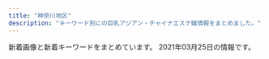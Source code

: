 ```yaml
---
title: "神奈川地区"
description: "キーワード別にの巨乳アジアン・チャイナエステ嬢情報をまとめました。"
---
```


新着画像と新着キーワードをまとめています。
2021年03月25日の情報です。

<DmmAffiliateIns />
<KeywordTable
  shops={
    [
    {
        "keywords": {
            "D": 24,
            "88": 4,
            "86": 4,
            "87": 16
        },
        "img_links": [
            "http://www.hatsukoi.mensest.com/images/icon_top.png",
            "http://www.hatsukoi.mensest.com/common/images/photo01.jpg",
            "http://www.hatsukoi.mensest.com/common/images/photo03.jpg",
            "http://www.hatsukoi.mensest.com/files/005.jpg",
            "http://www.hatsukoi.mensest.com/images/mainImg_sub.jpg",
            "http://www.hatsukoi.mensest.com/files/004.jpg",
            "http://www.hatsukoi.mensest.com/images/icon_tel.png",
            "http://www.hatsukoi.mensest.com/images/btn2.png",
            "http://www.hatsukoi.mensest.com/images/icon_staff.png",
            "http://www.hatsukoi.mensest.com/files/001.jpg",
            "http://www.hatsukoi.mensest.com/common/images/photo02.jpg",
            "http://www.hatsukoi.mensest.com/files/003.jpg",
            "http://www.hatsukoi.mensest.com/files/006.jpg",
            "http://www.hatsukoi.mensest.com/images/icon_info.png",
            "http://www.hatsukoi.mensest.com/files/002.jpg"
        ],
        "name": "\u521d\u604b",
        "station": "JR\u6771\u6238\u585a\u99c5\u6771\u53e3",
        "url": "http://www.hatsukoi.mensest.com/"
    },
    {
        "name": "Fairy Ark",
        "station": "JR\u85e4\u6ca2\u99c5\u5357\u53e3",
        "keywords": {
            "E": 6,
            "87": 6,
            "85": 3,
            "D": 3,
            "86": 4,
            "C": 4
        },
        "url": "http://www.relax-fairyark.info/",
        "img_links": [
            "http://www.relax-fairyark.info/img/st1.jpg",
            "http://www.relax-fairyark.info/img/st257.jpg",
            "http://www.relax-fairyark.info/img/st227.jpg",
            "http://www.relax-fairyark.info/img/st256.jpg",
            "http://www.relax-fairyark.info/img/vlt.png",
            "http://www.relax-fairyark.info/img/st245.jpg",
            "http://www.relax-fairyark.info/img/sta150.jpg",
            "http://www.relax-fairyark.info/img/st150.jpg",
            "http://www.relax-fairyark.info/img/sta245.jpg",
            "http://www.relax-fairyark.info/img/sta255.jpg",
            "http://www.relax-fairyark.info/img/st248.jpg",
            "http://www.relax-fairyark.info/img/st220.jpg",
            "http://www.relax-fairyark.info/img/botton.jpg",
            "http://www.relax-fairyark.info/img/sta256.jpg",
            "http://www.relax-fairyark.info/img/sta248.jpg",
            "http://www.relax-fairyark.info/img/sta257.jpg",
            "http://www.relax-fairyark.info/img/tel.png",
            "http://www.relax-fairyark.info/img/st235.jpg",
            "http://www.relax-fairyark.info/img/head.jpg",
            "http://www.relax-fairyark.info/img/sta223.jpg",
            "http://www.relax-fairyark.info/img/st252.jpg",
            "http://www.relax-fairyark.info/img/st223.jpg",
            "http://www.relax-fairyark.info/img/st213.jpg",
            "http://www.relax-fairyark.info/img/st255.jpg",
            "http://www.relax-fairyark.info/img/sta252.jpg",
            "http://www.relax-fairyark.info/img/body2.jpg",
            "http://www.relax-fairyark.info/img/sta235.jpg",
            "http://www.relax-fairyark.info/img/nos.jpg",
            "http://www.relax-fairyark.info/img/sta220.jpg",
            "http://www.relax-fairyark.info/img/footbotton.png",
            "http://www.relax-fairyark.info/img/sta213.jpg"
        ]
    },
    {
        "keywords": {},
        "url": "http://www.hamabei.com/",
        "name": "\u6d5c\u8fba\u306e\u604b",
        "img_links": [
            "http://www.hamabei.com/images/buttona_05.jpg",
            "http://www.hamabei.com/images/yuka1.jpg",
            "http://www.hamabei.com/images/giral007.jpg",
            "http://www.hamabei.com/images/buttona_06.jpg",
            "http://www.hamabei.com/images/buttona_04.jpg",
            "http://www.hamabei.com/images/buttona_07.jpg",
            "http://www.hamabei.com/images/giral015.jpg",
            "http://www.hamabei.com/images/buttona_03.jpg",
            "http://www.hamabei.com/images/nana1.jpg",
            "http://www.hamabei.com/images/qr.jpg",
            "http://www.hamabei.com/images/buttona_08.jpg",
            "http://www.hamabei.com/images/kaori1.jpg",
            "http://www.hamabei.com/images/giral009.jpg",
            "http://www.hamabei.com/images/giral014.jpg",
            "http://www.hamabei.com/images/miki1.jpg",
            "http://www.hamabei.com/images/giral012.jpg"
        ],
        "station": "JR\u8305\u30f6\u5d0e\u99c5\u5357\u53e3"
    },
    {
        "name": "\u798f\u7e01",
        "img_links": [
            "http://treat-rlx.com/staff/aya/01mb.jpg",
            "http://treat-rlx.com/i/files/homeimg.jpg",
            "http://treat-rlx.com/pic/topimg3.png",
            "http://treat-rlx.com/img/att.png",
            "http://treat-rlx.com/staff/mika/01.jpg",
            "http://treat-rlx.com/img/ttl_rec.png",
            "http://treat-rlx.com/pic/head.jpg",
            "http://treat-rlx.com/pic/topimg2.png",
            "http://treat-rlx.com/img/ttl_mobile.png",
            "http://treat-rlx.com/pic/topimg5.png",
            "http://treat-rlx.com/pic/topimg4.png",
            "http://treat-rlx.com/pic/topimg1.png",
            "http://treat-rlx.com/img/ttl_staff.jpg",
            "http://treat-rlx.com/staff/mika/01mb.jpg",
            "http://treat-rlx.com/staff/aya/01.jpg"
        ],
        "station": "\u5584\u884c\u99c5\u6771\u53e3",
        "keywords": {
            "C": 11
        },
        "url": "http://treat-rlx.com/"
    },
    {
        "name": "\u8ffd\u6d5c\u30de\u30c3\u30b5\u30fc\u30b8",
        "img_links": [
            "http://oppama.iest.info/images/room1.jpg",
            "http://oppama.iest.info/photos/sites/10/2018/07/2018073109281781.jpg",
            "http://oppama.iest.info/photos/sites/10/2018/05/2018053009323372.jpg",
            "http://oppama.iest.info/photos/sites/10/2018/05/2018053009323272.jpg",
            "http://oppama.iest.info/photos/sites/10/2018/05/2018053009323210.jpg",
            "http://oppama.iest.info/images/room6.jpg",
            "http://oppama.iest.info/photos/sites/10/2018/05/2018053009323253.jpg",
            "http://oppama.iest.info/images/room2.jpg",
            "http://oppama.iest.info/images/l1.jpg",
            "http://oppama.iest.info/images/room4.jpg",
            "http://oppama.iest.info/photos/sites/10/2018/07/2018073109281797.jpg",
            "http://oppama.iest.info/photos/sites/10/2018/07/2018073109281695.jpg",
            "http://oppama.iest.info/photos/sites/10/2018/07/2018073109281759.jpg",
            "http://oppama.iest.info/images/s_news2.png",
            "http://oppama.iest.info/images/s_staff.jpg",
            "http://cdn.dino-es.com/images/logo/150x40DinoEs.png",
            "http://oppama.iest.info/images/top.jpg",
            "http://oppama.iest.info/images/s_news.png",
            "http://oppama.iest.info/images/s_pick.png",
            "http://oppama.iest.info/images/room5.jpg",
            "http://oppama.iest.info/images/room3.jpg",
            "http://oppama.iest.info/images/bj3.jpg",
            "http://cdn.dino-es.com/images/allpics/KL77e92f55838704c7de0a1eb6ca2a81a0/4ec1d6974658a8b101911755e5d05691.jpg",
            "http://cdn.dino-es.com/images/line.jpg",
            "http://oppama.iest.info/images/mobile.png",
            "http://oppama.iest.info/photos/sites/10/2018/07/2018073109281740.jpg"
        ],
        "keywords": {
            "86": 12,
            "C": 3,
            "D": 15,
            "87": 3,
            "85": 3
        },
        "station": "\u8ffd\u6d5c\u99c5",
        "url": "http://oppama.iest.info/"
    },
    {
        "img_links": [
            "https://fuwafuwa-girl.jpn.vin/images/m7.jpg",
            "https://fuwafuwa-girl.jpn.vin/images/m15.jpg",
            "https://fuwafuwa-girl.jpn.vin/images/mobile.jpg",
            "https://fuwafuwa-girl.jpn.vin/images/m14.jpg",
            "https://fuwafuwa-girl.jpn.vin/images/room4.jpg",
            "https://fuwafuwa-girl.jpn.vin/images/m9.jpg",
            "https://fuwafuwa-girl.jpn.vin/photos/sites/34/2021/02/2021022406110384.jpg",
            "https://fuwafuwa-girl.jpn.vin/images/s_massage.png",
            "https://fuwafuwa-girl.jpn.vin/images/s_pick.png",
            "https://fuwafuwa-girl.jpn.vin/images/s_staff.png",
            "https://fuwafuwa-girl.jpn.vin/images/m11.jpg",
            "https://fuwafuwa-girl.jpn.vin/photos/sites/34/2021/02/2021022406110276.jpg",
            "https://fuwafuwa-girl.jpn.vin/images/top.png",
            "https://fuwafuwa-girl.jpn.vin/images/info.jpg",
            "https://fuwafuwa-girl.jpn.vin/images/s_news.png",
            "https://fuwafuwa-girl.jpn.vin/photos/sites/34/2021/02/202102240611046.jpg",
            "https://fuwafuwa-girl.jpn.vin/images/room2.jpg",
            "https://fuwafuwa-girl.jpn.vin/images/room3.jpg",
            "https://fuwafuwa-girl.jpn.vin/images/m12.jpg",
            "https://fuwafuwa-girl.jpn.vin/images/s_link.png",
            "https://fuwafuwa-girl.jpn.vin/images/m8.jpg",
            "https://fuwafuwa-girl.jpn.vin/photos/sites/34/2021/02/2021022406110282.jpg",
            "https://fuwafuwa-girl.jpn.vin/images/room1.jpg",
            "https://fuwafuwa-girl.jpn.vin/images/m13.jpg",
            "https://fuwafuwa-girl.jpn.vin/images/m10.jpg"
        ],
        "keywords": {
            "88": 5,
            "E": 10,
            "D": 10,
            "85": 5,
            "87": 10,
            "C": 13
        },
        "name": "\u3075\u308f\u3075\u308f\u5a18",
        "url": "https://fuwafuwa-girl.jpn.vin/",
        "station": "\u4e0a\u5927\u5ca1\u99c5"
    },
    {
        "keywords": {
            "D": 3,
            "85": 1,
            "E": 1,
            "86": 2,
            "87": 1
        },
        "img_links": [
            "http://esbest.info/staffPhoto/b20200109133117.jpg",
            "http://esbest.info/staffPhoto/b20200205123504.jpg",
            "http://esbest.info/staffPhoto/s20200109133117.jpg",
            "http://esbest.info/staffPhoto/s20200111165529.jpg",
            "http://esbest.info/images/returnBtn.png",
            "http://esbest.info/staffPhoto/s20200205123504.jpg",
            "http://esbest.info/staffPhoto/b20200111165529.jpg",
            "http://esbest.info/uploadfiles/images/campaignEsbestInfo1.jpg",
            "http://esbest.info/images/store/02.jpg",
            "http://esbest.info/staffPhoto/s20200526161929.jpg",
            "http://esbest.info/images/store/01.jpg",
            "http://esbest.info/images/mobile.jpg",
            "http://esbest.info/images/store/03.jpg",
            "http://esbest.info/images/store/04.jpg",
            "http://esbest.info/staffPhoto/b20200526161929.jpg",
            "http://esbest.info/js/sliderLine/slide_prev.png",
            "http://esbest.info/js/sliderLine/slide_next.png"
        ],
        "url": "http://esbest.info/",
        "name": "\u30df\u30e9\u30dc\u30eb",
        "station": "JR\u6771\u6238\u585a\u99c5\u6771\u53e3"
    },
    {
        "station": "JR\u85e4\u6ca2\u99c5\u5357\u53e3",
        "img_links": [
            "http://f-kaori.work/images/staff_t.jpg",
            "http://f-kaori.work/images/3.jpg",
            "http://f-kaori.work/sp/images/sys.png",
            "http://f-kaori.work/images/rec2.jpg",
            "http://f-kaori.work/sp/images/top.jpg",
            "http://f-kaori.work/sp/img/risa1.jpg",
            "http://f-kaori.work/images/8.jpg",
            "http://f-kaori.work/images/int2.png",
            "http://f-kaori.work/sp/img/sora1.jpg",
            "http://f-kaori.work/images/sisu_t.jpg",
            "http://f-kaori.work/sp/images/rec2.jpg",
            "http://f-kaori.work/sp/images/9.jpg",
            "http://f-kaori.work/sp/img/yoka1.jpg",
            "http://f-kaori.work/sp/images/8.jpg",
            "http://f-kaori.work/images/int1.png",
            "http://f-kaori.work/img/yumi1.jpg",
            "http://f-kaori.work/sp/images/news.png",
            "http://f-kaori.work/sp/images/3.jpg",
            "http://f-kaori.work/img/sora1.jpg",
            "http://f-kaori.work/img/emi1.jpg",
            "http://f-kaori.work/images/concept.png",
            "http://f-kaori.work/img/sin1.jpg",
            "http://f-kaori.work/images/10.jpg",
            "http://f-kaori.work/images/line.png",
            "http://f-kaori.work/sp/images/head.jpg",
            "http://f-kaori.work/sp/images/sisu_t.png",
            "http://f-kaori.work/sp/images/int1.png",
            "http://f-kaori.work/images/6.jpg",
            "http://f-kaori.work/sp/images/pc.jpg",
            "http://f-kaori.work/images/mobile.jpg",
            "http://f-kaori.work/sp/images/staff_t.jpg",
            "http://f-kaori.work/sp/img/sin1.jpg",
            "http://f-kaori.work/sp/images/5.jpg",
            "http://f-kaori.work/img/sasa1.jpg",
            "http://f-kaori.work/sp/images/rec3.png",
            "http://f-kaori.work/sp/images/int2.png",
            "http://f-kaori.work/images/interior_t.jpg",
            "http://f-kaori.work/img/yoka1.jpg",
            "http://f-kaori.work/images/5.jpg",
            "http://f-kaori.work/img/risa1.jpg",
            "http://f-kaori.work/images/9.jpg",
            "http://f-kaori.work/images/sys.png",
            "http://f-kaori.work/sp/images/sisu.jpg",
            "http://f-kaori.work/sp/images/newsb.png",
            "http://f-kaori.work/images/7.jpg",
            "http://f-kaori.work/sp/images/1.jpg",
            "http://f-kaori.work/sp/menu/interior.jpg",
            "http://f-kaori.work/sp/images/interior_t.jpg",
            "http://f-kaori.work/images/head.jpg",
            "http://f-kaori.work/sp/menu/staff.jpg",
            "http://f-kaori.work/images/sm.jpg",
            "http://f-kaori.work/sp/img/sasa1.jpg",
            "http://f-kaori.work/sp/images/tel.jpg",
            "http://f-kaori.work/sp/images/rec1.png",
            "http://f-kaori.work/sp/images/footer.png",
            "http://f-kaori.work/images/news.png",
            "http://f-kaori.work/img/aya1.jpg",
            "http://f-kaori.work/images/1.jpg",
            "http://f-kaori.work/sp/images/6.jpg",
            "http://f-kaori.work/sp/menu/top.jpg",
            "http://f-kaori.work/images/rec1.png",
            "http://f-kaori.work/sp/img/emi1.jpg",
            "http://f-kaori.work/sp/img/yumi1.jpg",
            "http://f-kaori.work/images/sisu.png",
            "http://f-kaori.work/sp/images/10.jpg",
            "http://f-kaori.work/sp/images/7.jpg",
            "http://f-kaori.work/sp/images/topgirl.png",
            "http://f-kaori.work/sp/img/aya1.jpg"
        ],
        "name": "\u85ab",
        "url": "http://f-kaori.work/",
        "keywords": {}
    },
    {
        "name": "\u61a9",
        "img_links": [
            "http://ikoi.esjp.xyz/i/img/photo03.jpg",
            "http://ikoi.esjp.xyz/img/qr.jpg",
            "http://ikoi.esjp.xyz/img/top_pickback.png",
            "http://ikoi.esjp.xyz/girl/3.jpg",
            "http://ikoi.esjp.xyz/i/img/photo02.jpg",
            "http://ikoi.esjp.xyz/img/room/photo02.jpg",
            "http://ikoi.esjp.xyz/img/lr_02.jpg",
            "http://ikoi.esjp.xyz/i/img/photo04.jpg",
            "http://ikoi.esjp.xyz/img/room/photo05.jpg",
            "http://ikoi.esjp.xyz/img/rec_top.png",
            "http://ikoi.esjp.xyz/img/pro_girl_line.jpg",
            "http://ikoi.esjp.xyz/girl/6.jpg",
            "http://ikoi.esjp.xyz/img/room/photo01.jpg",
            "http://ikoi.esjp.xyz/i/img/photo06.jpg",
            "http://ikoi.esjp.xyz/i/img/photo05.jpg",
            "http://ikoi.esjp.xyz/img/room/photo03.jpg",
            "http://ikoi.esjp.xyz/girl/2.jpg",
            "http://ikoi.esjp.xyz/img/room/photo06.jpg",
            "http://ikoi.esjp.xyz/girl/1.jpg",
            "http://ikoi.esjp.xyz/i/img/photo01.jpg",
            "http://ikoi.esjp.xyz/img/lr_01.jpg",
            "http://ikoi.esjp.xyz/img/room/photo04.jpg",
            "http://ikoi.esjp.xyz/girl/4.jpg",
            "http://ikoi.esjp.xyz/img/sub_staff.jpg",
            "http://ikoi.esjp.xyz/img/059.png",
            "http://ikoi.esjp.xyz/girl/5.jpg",
            "http://ikoi.esjp.xyz/img/capinfo.jpg"
        ],
        "station": "\u8ffd\u6d5c\u99c5",
        "keywords": {},
        "url": "http://ikoi.esjp.xyz/"
    },
    {
        "keywords": {},
        "url": "http://www.huyo.work/",
        "station": "JR\u5e73\u585a\u99c5\u5317\u53e3",
        "name": "\u3075\u3088\u3046",
        "img_links": [
            "http://www.huyo.work/images/2.jpg",
            "http://www.huyo.work/images/head.jpg",
            "http://www.huyo.work/img/nana1.jpg",
            "http://www.huyo.work/images/3.jpg",
            "http://www.huyo.work/images/4.jpg",
            "http://www.huyo.work/img/riri1.jpg",
            "http://www.huyo.work/images/mobile.jpg",
            "http://www.huyo.work/images/int1.jpg",
            "http://www.huyo.work/img/sora1.jpg",
            "http://www.huyo.work/images/sys1.jpg",
            "http://www.huyo.work/img/mimi1.jpg",
            "http://www.huyo.work/images/5.jpg",
            "http://www.huyo.work/images/interior_t.jpg",
            "http://www.huyo.work/images/int2.jpg",
            "http://www.huyo.work/images/staff_t.jpg",
            "http://www.huyo.work/images/sys2.jpg",
            "http://www.huyo.work/images/news.jpg",
            "http://www.huyo.work/img/hana1.jpg",
            "http://www.huyo.work/images/info.jpg",
            "http://www.huyo.work/images/1.jpg",
            "http://www.huyo.work/images/line.png"
        ]
    },
    {
        "img_links": [
            "http://meetyou.me-es.com/images/r03.jpg",
            "http://meetyou.me-es.com/girl/017.jpg",
            "http://meetyou.me-es.com/images/info_tit.jpg",
            "http://meetyou.me-es.com/images/index_09.jpg",
            "http://meetyou.me-es.com/images/index_17.jpg",
            "http://meetyou.me-es.com/images/index_04.jpg",
            "http://meetyou.me-es.com/images/index_02.jpg",
            "http://meetyou.me-es.com/images/r01.jpg",
            "http://meetyou.me-es.com/images/r04.jpg",
            "http://meetyou.me-es.com/images/rec_10.jpg",
            "http://meetyou.me-es.com/girl/00.jpg",
            "http://meetyou.me-es.com/girl/013.jpg",
            "http://meetyou.me-es.com/images/info_10.jpg",
            "http://meetyou.me-es.com/images/index_03.jpg",
            "http://meetyou.me-es.com/images/index_01.jpg",
            "http://meetyou.me-es.com/images/index_05.jpg",
            "http://meetyou.me-es.com/images/sub_13.jpg",
            "http://meetyou.me-es.com/images/index_15.jpg",
            "http://meetyou.me-es.com/images/rec.jpg",
            "http://meetyou.me-es.com/images/index_08.jpg",
            "http://meetyou.me-es.com/images/index_10.jpg",
            "http://meetyou.me-es.com/girl/016.jpg",
            "http://meetyou.me-es.com/images/index_07.jpg",
            "http://meetyou.me-es.com/girl/018.jpg",
            "http://meetyou.me-es.com/images/r02.jpg",
            "http://meetyou.me-es.com/images/staff_10.jpg",
            "http://meetyou.me-es.com/images/index_06.jpg",
            "http://meetyou.me-es.com/images/index_13.jpg",
            "http://meetyou.me-es.com/girl/015.jpg"
        ],
        "station": "\u9577\u5f8c\u99c5\u6771\u53e3",
        "url": "http://meetyou.me-es.com/",
        "keywords": {
            "D": 1,
            "C": 4
        },
        "name": "\u30df\u30fc\u30c8\u30e6\u30fc"
    },
    {
        "img_links": [
            "http://cherry.este.work/staff03-b.png",
            "http://cherry.este.work/baner.jpg",
            "http://cherry.este.work/call.png",
            "http://cherry.este.work/staff02-b.png",
            "http://cherry.este.work/staff05-b.png",
            "http://cherry.este.work/m-head03.jpg",
            "http://cherry.este.work/anna.jpg",
            "http://cherry.este.work/foot01.jpg",
            "http://cherry.este.work/yui.jpg"
        ],
        "name": "\u30cf\u30cb\u30fc\u30cf\u30cb\u30fc",
        "keywords": {
            "92": 1,
            "F": 1,
            "85": 1,
            "E": 1,
            "90": 3,
            "D": 3
        },
        "url": "http://cherry.este.work/",
        "station": "JR\u5c0f\u7530\u539f\u99c5\u6771\u53e3"
    },
    {
        "img_links": [
            "http://candy.relaxjp.com/css/staff/staff007.png",
            "http://candy.relaxjp.com/css/staff/staff004-a.png",
            "http://candy.relaxjp.com/css/tel.png",
            "http://candy.relaxjp.com/css/nav/nav-002.png",
            "http://candy.relaxjp.com/css/osusume12.jpg",
            "http://candy.relaxjp.com/css/top0001.png",
            "http://candy.relaxjp.com/css/staff/staff003-a.png",
            "http://candy.relaxjp.com/css/nav/nav-003.png",
            "http://candy.relaxjp.com/css/staff/staff005-a.png",
            "http://candy.relaxjp.com/css/nav/nav-006.png",
            "http://candy.relaxjp.com/css/nav/nav-005.png",
            "http://candy.relaxjp.com/css/staff/staff002-a.png",
            "http://candy.relaxjp.com/css/staff/staff0001.png",
            "http://candy.relaxjp.com/css/staff/staff002.png",
            "http://candy.relaxjp.com/css/staff/staff006-a.png",
            "http://candy.relaxjp.com/css/staff/staff003.png",
            "http://candy.relaxjp.com/css/staff/staff007-a.png",
            "http://candy.relaxjp.com/css/staff/staff004.png",
            "http://candy.relaxjp.com/css/nav/nav-001.png",
            "http://candy.relaxjp.com/css/staff/staff001-a.png",
            "http://candy.relaxjp.com/images/slider1/001.jpg",
            "http://candy.relaxjp.com/css/nav/nav-004.png",
            "http://candy.relaxjp.com/css/staff/staff005.png",
            "http://candy.relaxjp.com/images/slider1/003.jpg",
            "http://candy.relaxjp.com/css/staff/staff006.png"
        ],
        "station": "JR\u6771\u6238\u585a\u99c5\u6771\u53e3",
        "keywords": {
            "C": 2,
            "88": 1,
            "90": 1,
            "85": 1,
            "87": 1,
            "D": 4,
            "89": 2
        },
        "name": "Candy",
        "url": "http://candy.relaxjp.com/"
    },
    {
        "img_links": [
            "http://yushinen.info/images/g1.jpg",
            "http://yushinen.info/images/info.png",
            "http://yushinen.info/images/room1.jpg",
            "http://yushinen.info/images/top.jpg",
            "http://yushinen.info/images/ami1.jpg",
            "http://yushinen.info/images/g5.jpg",
            "http://yushinen.info/images/room3.jpg",
            "http://yushinen.info/images/g6.jpg",
            "http://yushinen.info/images/room4.jpg",
            "http://yushinen.info/images/saya1.jpg",
            "http://yushinen.info/images/g2.jpg",
            "http://yushinen.info/images/room2.jpg",
            "http://yushinen.info/images/g3.jpg",
            "http://yushinen.info/images/flw.png",
            "http://yushinen.info/images/g0.jpg",
            "http://yushinen.info/images/miki1.jpg",
            "http://yushinen.info/images/g4.jpg",
            "http://yushinen.info/images/nei-03.png",
            "http://yushinen.info/images/room6.jpg",
            "http://yushinen.info/images/room5.jpg",
            "http://yushinen.info/images/mobile.png",
            "http://yushinen.info/images/g7.jpg",
            "http://yushinen.info/images/nana1.jpg",
            "http://yushinen.info/images/eri1.jpg"
        ],
        "keywords": {},
        "station": "JR\u85e4\u6ca2\u99c5\u5357\u53e3",
        "name": "\u7652\u5fc3\u5712",
        "url": "http://yushinen.info/"
    },
    {
        "station": "JR\u85e4\u6ca2\u99c5\u5357\u53e3",
        "keywords": {},
        "url": "https://arena.xyz.mn/",
        "name": "\u30a2\u30ea\u30fc\u30ca",
        "img_links": []
    },
    {
        "keywords": {
            "C": 7
        },
        "station": "JR\u5e73\u585a\u99c5\u897f\u53e3",
        "name": "\u30cf\u30ca\u30d3",
        "img_links": [
            "http://es-hanabi.xyz/images/g3.jpg",
            "http://es-hanabi.xyz/images/r7.jpg",
            "http://es-hanabi.xyz/images/g2.jpg",
            "http://es-hanabi.xyz/images/new1.jpg",
            "http://es-hanabi.xyz/images/zi_staff.png",
            "http://es-hanabi.xyz/images/top.jpg",
            "http://es-hanabi.xyz/images/r8.jpg",
            "http://es-hanabi.xyz/images/g1.jpg",
            "http://es-hanabi.xyz/images/mobile.png",
            "http://es-hanabi.xyz/images/r5.jpg",
            "http://es-hanabi.xyz/images/g4.jpg",
            "http://es-hanabi.xyz/images/r2.jpg",
            "http://es-hanabi.xyz/images/r6.jpg",
            "http://es-hanabi.xyz/images/r1.jpg",
            "http://es-hanabi.xyz/images/g0.jpg",
            "http://es-hanabi.xyz/images/g5.jpg"
        ],
        "url": "http://es-hanabi.xyz/"
    },
    {
        "img_links": [
            "https://arena.jpn.vin/images/room3.jpg",
            "https://arena.jpn.vin/images/s_staff.jpg",
            "https://arena.jpn.vin/images/room1.jpg",
            "https://arena.jpn.vin/images/room2.jpg",
            "https://arena.jpn.vin/images/s2.jpg",
            "https://arena.jpn.vin/images/room4.jpg",
            "https://arena.jpn.vin/images/s_link.jpg",
            "https://arena.jpn.vin/images/new.jpg",
            "https://arena.jpn.vin/images/news_bj2.jpg",
            "https://arena.jpn.vin/photos/sites/25/2021/02/202102101913575.jpg",
            "https://arena.jpn.vin/photos/sites/25/2021/02/2021021019135821.jpg",
            "https://arena.jpn.vin/images/s_face.jpg",
            "https://arena.jpn.vin/images/mobile.jpg",
            "https://arena.jpn.vin/images/tel.jpg",
            "https://arena.jpn.vin/photos/sites/25/2021/03/2021031912153947.jpg",
            "https://arena.jpn.vin/photos/sites/25/2021/02/2021021019135619.jpg",
            "https://arena.jpn.vin/images/s1.jpg",
            "https://arena.jpn.vin/images/top.jpg",
            "https://arena.jpn.vin/images/s_news.jpg",
            "https://arena.jpn.vin/photos/sites/25/2021/02/2021021019135553.jpg"
        ],
        "url": "https://arena.jpn.vin/",
        "keywords": {
            "86": 34,
            "C": 13,
            "87": 17,
            "85": 34,
            "D": 85
        },
        "station": "JR\u6238\u585a\u99c5\u897f\u53e3",
        "name": "\u30a2\u30ea\u30fc\u30ca"
    },
    {
        "keywords": {
            "85": 2,
            "83": 4,
            "86": 4,
            "89": 2
        },
        "name": "\u9e97",
        "img_links": [
            "http://es-rei.work/_src/26791051/_dsf9446.jpg",
            "http://es-rei.work/_src/26747199/sign.png",
            "http://es-rei.work/_src/26791049/_dsf9442.jpg",
            "http://es-rei.work/_src/26747226/line3.png",
            "http://es-rei.work/_src/26790995/wechatimg38_20181018221746252.jpg",
            "http://es-rei.work/_src/26747202/list_03.png",
            "http://es-rei.work/_src/26747208/navi2_04.png",
            "http://es-rei.work/_src/26747203/list_04.png",
            "http://es-rei.work/_src/26747225/wechatimg75.jpg",
            "http://es-rei.work/_src/26747223/line3.png",
            "http://es-rei.work/_src/47863241/05859f21726dfcef9faa9bab12a2595.jpg",
            "http://es-rei.work/_src/26747158/base_03.png",
            "http://es-rei.work/_src/26747300/line3.png",
            "http://es-rei.work/_src/26824435/cam2.png",
            "http://es-rei.work/_src/26747141/base_03.png",
            "http://es-rei.work/_src/26747222/line3.png",
            "http://es-rei.work/_src/26747288/line3.png",
            "http://es-rei.work/_src/47863242/100054276feb8d8cef3ac5199531cfe.jpg",
            "http://es-rei.work/_src/26838136/news.jpg",
            "http://es-rei.work/_src/47863239/line3.png",
            "http://es-rei.work/3.jpg",
            "http://es-rei.work/_src/26838174/line.png",
            "http://es-rei.work/_src/26747209/navi2_05.png",
            "http://es-rei.work/_src/26747086/base_01.png",
            "http://es-rei.work/_src/26747231/line1.jpg",
            "http://es-rei.work/_src/26747289/wechatimg77.jpg",
            "http://es-rei.work/_src/26747205/navi2_01.png",
            "http://es-rei.work/_src/26824216/b0131b16446464e537eff864d8f041bb.jpg",
            "http://es-rei.work/_src/34041597/wechatimg26_20200914183556350.jpg",
            "http://es-rei.work/1.jpg",
            "http://es-rei.work/_src/34124118/wechatimg26_20200914183556350.jpg",
            "http://es-rei.work/_src/26747114/base_03.png",
            "http://es-rei.work/_src/26747132/line1.jpg",
            "http://es-rei.work/_src/26747218/line1.jpg",
            "http://es-rei.work/_src/34041693/line1.jpg",
            "http://es-rei.work/_src/47863244/line1.jpg",
            "http://es-rei.work/_src/26747207/navi2_03.png",
            "http://es-rei.work/_src/26747126/base_01.png",
            "http://es-rei.work/_src/34041600/line3.png",
            "http://es-rei.work/5.jpg",
            "http://es-rei.work/_src/47863240/line3.png",
            "http://es-rei.work/_src/26747294/line3.png",
            "http://es-rei.work/_src/26747287/line3.png",
            "http://es-rei.work/_src/26747293/line3.png",
            "http://es-rei.work/_src/26791053/_dsf9449.jpg",
            "http://es-rei.work/_src/26747187/base_03.png",
            "http://es-rei.work/_src/26747229/line1.jpg",
            "http://es-rei.work/_src/26747304/line1.jpg",
            "http://es-rei.work/4.jpg",
            "http://es-rei.work/_src/26747170/base_01.png",
            "http://es-rei.work/_src/26747292/wechatimg202.jpg",
            "http://es-rei.work/_src/26747204/list_05.png",
            "http://es-rei.work/_src/26838160/line.png",
            "http://es-rei.work/_src/26747153/base_01.png",
            "http://es-rei.work/_src/26747221/wechatimg164_1.jpg",
            "http://es-rei.work/_src/26747227/line3.png",
            "http://es-rei.work/_src/26747185/base_01.png",
            "http://es-rei.work/_src/26838156/wechatimg204.jpg",
            "http://es-rei.work/_src/26747200/list_01.png",
            "http://es-rei.work/_src/26747201/list_02.png",
            "http://es-rei.work/_src/47863108/wechatimg26_20200914183556350.jpg",
            "http://es-rei.work/2.jpg",
            "http://es-rei.work/_src/26747089/51d8ecbee4cc2935f070c539c37ded71.jpg",
            "http://es-rei.work/_src/26747210/navi2_06.png",
            "http://es-rei.work/_src/26747296/line1.jpg",
            "http://es-rei.work/_src/34041599/line3.png",
            "http://es-rei.work/_src/26838155/wechatimg202.jpg",
            "http://es-rei.work/_src/26747206/navi2_02.png",
            "http://es-rei.work/_src/26791115/_igp4263.jpg",
            "http://es-rei.work/_src/26747093/_igp4295.jpg",
            "http://es-rei.work/_src/26747301/line3.png",
            "http://es-rei.work/_src/26838157/wechatimg77.jpg",
            "http://es-rei.work/_src/26747173/base_03.png",
            "http://es-rei.work/_src/26747302/wechatimg204.jpg",
            "http://es-rei.work/_src/26838158/wechatimg75.jpg",
            "http://es-rei.work/_src/34041596/05859f21726dfcef9faa9bab12a2595.jpg"
        ],
        "url": "http://es-rei.work/",
        "station": "JR\u85e4\u6ca2\u99c5\u5357\u53e3"
    },
    {
        "img_links": [
            "http://onlyone-relax.xyz/images/cg08.jpg",
            "http://onlyone-relax.xyz/images/cg05.jpg",
            "http://onlyone-relax.xyz/images/cg02.jpg",
            "http://onlyone-relax.xyz/images/1.jpg",
            "http://onlyone-relax.xyz/images/4.jpg",
            "http://onlyone-relax.xyz/images/cg04.jpg",
            "http://onlyone-relax.xyz/images/cg01.jpg",
            "http://onlyone-relax.xyz/images/top2.png",
            "http://onlyone-relax.xyz/images/qr.jpg",
            "http://onlyone-relax.xyz/images/spacer300x450.png",
            "http://onlyone-relax.xyz/images/cg07.jpg",
            "http://onlyone-relax.xyz/images/2.jpg",
            "http://onlyone-relax.xyz/images/cg10.jpg",
            "http://onlyone-relax.xyz/images/top.png",
            "http://onlyone-relax.xyz/images/cg09.jpg",
            "http://onlyone-relax.xyz/images/cg03.jpg"
        ],
        "keywords": {
            "D": 52,
            "F": 8,
            "C": 8,
            "E": 8
        },
        "url": "http://onlyone-relax.xyz/",
        "station": "JR\u5c0f\u7530\u539f\u99c5\u897f\u53e3",
        "name": "\u30ad\u30e5\u30fc\u30c8"
    },
    {
        "keywords": {},
        "img_links": [
            "http://sui-en.work/images/sys1.jpg",
            "http://sui-en.work/images/int3.png",
            "http://sui-en.work/img/yuki1.jpg",
            "http://sui-en.work/images/head.jpg",
            "http://sui-en.work/img/sena1.jpg",
            "http://sui-en.work/img/hana1.jpg",
            "http://sui-en.work/images/2.png",
            "http://sui-en.work/images/4.png",
            "http://sui-en.work/images/interior_t.png",
            "http://sui-en.work/images/ta.jpg",
            "http://sui-en.work/images/b2.jpg",
            "http://sui-en.work/images/3.png",
            "http://sui-en.work/images/tr.jpg",
            "http://sui-en.work/images/mobile.jpg",
            "http://sui-en.work/images/sys3.png",
            "http://sui-en.work/img/kaori1.jpg",
            "http://sui-en.work/images/news.jpg",
            "http://sui-en.work/images/int2.png",
            "http://sui-en.work/images/1.png",
            "http://sui-en.work/images/staff_t.png",
            "http://sui-en.work/images/sys2.jpg",
            "http://sui-en.work/images/b1.jpg",
            "http://sui-en.work/images/info.jpg",
            "http://sui-en.work/images/int1.png"
        ],
        "station": "JR\u5e73\u585a\u99c5\u5317\u53e3",
        "name": "\u968f\u7e01",
        "url": "http://sui-en.work/"
    },
    {
        "img_links": [
            "http://tenshinokoi.es-come.net/img/yuyu1.jpg",
            "http://tenshinokoi.es-come.net/images/shishubar.png",
            "http://tenshinokoi.es-come.net/i/120/sumire1.jpg",
            "http://tenshinokoi.es-come.net/girls/yuyu1.jpg",
            "http://tenshinokoi.es-come.net/girls/riri1.jpg",
            "http://tenshinokoi.es-come.net/girls/yuki1.jpg",
            "http://tenshinokoi.es-come.net/images/infobar.png",
            "http://tenshinokoi.es-come.net/i/80/yuna1.jpg",
            "http://tenshinokoi.es-come.net/girls/kana1.jpg",
            "http://tenshinokoi.es-come.net/images/share/sp-kp2.png",
            "http://tenshinokoi.es-come.net/i/120/yuna1.jpg",
            "http://tenshinokoi.es-come.net/images/info1.jpg",
            "http://tenshinokoi.es-come.net/i/80/sumire1.jpg",
            "http://tenshinokoi.es-come.net/i/80/yuyu1.jpg",
            "http://tenshinokoi.es-come.net/i/120/risa1.jpg",
            "http://tenshinokoi.es-come.net/images/therapistbar.png",
            "http://tenshinokoi.es-come.net/i/80/risa1.jpg",
            "http://tenshinokoi.es-come.net/images/qr.jpg",
            "http://tenshinokoi.es-come.net/images/share/tel.png",
            "http://tenshinokoi.es-come.net/girls/risa1.jpg",
            "http://tenshinokoi.es-come.net/images/info2.jpg",
            "http://tenshinokoi.es-come.net/img/risa1.jpg",
            "http://tenshinokoi.es-come.net/images/share/pickup.png",
            "http://tenshinokoi.es-come.net/girls/yurika1.jpg",
            "http://tenshinokoi.es-come.net/img/header00.jpg",
            "http://tenshinokoi.es-come.net/img/header01.jpg",
            "http://tenshinokoi.es-come.net/img/sumire1.jpg",
            "http://tenshinokoi.es-come.net/img/header02.jpg",
            "http://tenshinokoi.es-come.net/girls/hiromi1.jpg",
            "http://tenshinokoi.es-come.net/i/120/yuyu1.jpg",
            "http://tenshinokoi.es-come.net/girls/misaki1.jpg",
            "http://tenshinokoi.es-come.net/girls/sumire1.jpg"
        ],
        "name": "\u5929\u4f7f\u306e\u604b",
        "keywords": {},
        "url": "http://tenshinokoi.es-come.net/",
        "station": "\u8305\u30f6\u5d0e\u99c5\u5357\u53e3"
    },
    {
        "keywords": {},
        "station": "JR\u5e73\u585a\u99c5\u5317\u53e3",
        "url": "http://hiratsuka-est.com/",
        "img_links": [
            "http://hiratsuka-est.com/images/tel.jpg",
            "http://hiratsuka-est.com/images/r7.jpg",
            "http://hiratsuka-est.com/images/g4.jpg",
            "http://hiratsuka-est.com/images/zi-staff.png",
            "http://hiratsuka-est.com/images/ll1.jpg",
            "http://hiratsuka-est.com/images/g0.jpg",
            "http://hiratsuka-est.com/images/banna1.jpg",
            "http://hiratsuka-est.com/images/r8.jpg",
            "http://hiratsuka-est.com/images/mi.jpg",
            "http://hiratsuka-est.com/images/r9.jpg",
            "http://hiratsuka-est.com/images/banna.jpg",
            "http://hiratsuka-est.com/images/right.jpg",
            "http://hiratsuka-est.com/images/g2.jpg",
            "http://hiratsuka-est.com/images/r1.jpg",
            "http://hiratsuka-est.com/images/banna2.jpg",
            "http://hiratsuka-est.com/images/new1.jpg",
            "http://hiratsuka-est.com/images/g1.jpg",
            "http://hiratsuka-est.com/images/zi-faq.png",
            "http://hiratsuka-est.com/images/rr1.jpg",
            "http://hiratsuka-est.com/images/chc.jpg",
            "http://hiratsuka-est.com/images/zi-link.png",
            "http://hiratsuka-est.com/images/top.jpg",
            "http://hiratsuka-est.com/images/r6.jpg",
            "http://hiratsuka-est.com/images/r3.jpg",
            "http://hiratsuka-est.com/images/tiao2.jpg",
            "http://hiratsuka-est.com/images/r4.jpg",
            "http://hiratsuka-est.com/images/r5.jpg",
            "http://hiratsuka-est.com/images/left.jpg",
            "http://hiratsuka-est.com/images/g7.jpg",
            "http://hiratsuka-est.com/images/g3.jpg"
        ],
        "name": "\u3055\u308f\u3084\u304b"
    },
    {
        "station": "JR\u5c0f\u7530\u539f\u99c5\u6771\u53e3",
        "url": "https://mitsunoaji.oks.bz/",
        "name": "\u306f\u3060\u304b\u306e\u3053\u3053\u308d",
        "img_links": [
            "https://mitsunoaji.oks.bz/images/link_nav02.jpg",
            "https://mitsunoaji.oks.bz/photos/sites/22/2021/01/202101310909471.jpg",
            "https://mitsunoaji.oks.bz/photos/sites/22/2021/01/202101310909491.jpg",
            "https://mitsunoaji.oks.bz/images/ico01.png",
            "https://mitsunoaji.oks.bz/photos/sites/22/2021/01/2021013109095137.jpg",
            "https://mitsunoaji.oks.bz/images/link_nav06.jpg",
            "https://mitsunoaji.oks.bz/images/info3.jpg",
            "https://mitsunoaji.oks.bz/images/side_link.jpg",
            "https://mitsunoaji.oks.bz/images/link_nav07.jpg",
            "https://mitsunoaji.oks.bz/images/top_slider01.jpg",
            "https://mitsunoaji.oks.bz/images/info1.jpg",
            "https://mitsunoaji.oks.bz/images/top_slider02.jpg",
            "https://mitsunoaji.oks.bz/images/side_mobile.jpg",
            "https://mitsunoaji.oks.bz/images/link_nav05.jpg",
            "https://mitsunoaji.oks.bz/photos/sites/22/2021/01/2021013109095052.jpg",
            "https://mitsunoaji.oks.bz/images/link_nav03.jpg",
            "https://mitsunoaji.oks.bz/images/sp_top.jpg",
            "https://mitsunoaji.oks.bz/images/link_nav01.jpg",
            "https://mitsunoaji.oks.bz/images/side_tel.jpg",
            "https://mitsunoaji.oks.bz/images/top.png",
            "https://mitsunoaji.oks.bz/images/link_nav04.jpg",
            "https://mitsunoaji.oks.bz/images/info2.jpg"
        ],
        "keywords": {
            "86": 2,
            "85": 2,
            "D": 4
        }
    },
    {
        "url": "http://esthe-massage.pw/",
        "station": "JR\u5e73\u585a\u99c5",
        "img_links": [
            "http://esthe-massage.pw/img/no.png",
            "http://esthe-massage.pw/img/cg04.jpg",
            "http://esthe-massage.pw/img/m1.jpg",
            "http://esthe-massage.pw/img/fla.jpg",
            "http://esthe-massage.pw/img/m20.jpg",
            "http://esthe-massage.pw/img/cg03.jpg",
            "http://esthe-massage.pw/img/m60.jpg",
            "http://esthe-massage.pw/img/m30.jpg",
            "http://esthe-massage.pw/img/cg02.jpg",
            "http://esthe-massage.pw/img/stan.png",
            "http://esthe-massage.pw/img/cg01.jpg",
            "http://esthe-massage.pw/img/top.jpg",
            "http://esthe-massage.pw/img/m6.jpg",
            "http://esthe-massage.pw/img/noo.png",
            "http://esthe-massage.pw/img/m10.jpg",
            "http://esthe-massage.pw/img/cg05.jpg",
            "http://esthe-massage.pw/img/m4.jpg",
            "http://esthe-massage.pw/img/m5.jpg",
            "http://esthe-massage.pw/img/m3.jpg",
            "http://esthe-massage.pw/img/m2.jpg"
        ],
        "keywords": {
            "87": 1,
            "D": 3,
            "86": 3,
            "85": 1,
            "E": 2
        },
        "name": "\u6843\u9999"
    },
    {
        "url": "http://baraen.xyz/",
        "station": "JR\u85e4\u6ca2\u99c5\u5357\u53e3",
        "img_links": [
            "http://baraen.xyz/images/g2.jpg",
            "http://baraen.xyz/images/maga.jpg",
            "http://baraen.xyz/images/mobile.jpg",
            "http://baraen.xyz/images/room2.jpg",
            "http://baraen.xyz/images/g0.jpg",
            "http://baraen.xyz/images/kanban.jpg",
            "http://baraen.xyz/images/room6.jpg",
            "http://baraen.xyz/images/miki2.jpg",
            "http://baraen.xyz/images/mafaxine_j.jpg",
            "http://baraen.xyz/images/g4.jpg",
            "http://baraen.xyz/images/room4.jpg",
            "http://baraen.xyz/images/room1.jpg",
            "http://baraen.xyz/images/g1.jpg",
            "http://baraen.xyz/images/mafaxine_d.jpg",
            "http://baraen.xyz/images/g3.jpg",
            "http://baraen.xyz/images/miki1.jpg",
            "http://baraen.xyz/images/g6.jpg"
        ],
        "keywords": {},
        "name": "\u30d0\u30e9\u5712"
    },
    {
        "station": "JR\u85e4\u6ca2\u99c5\u5357\u53e3",
        "name": "\u82b1\u306e\u6249",
        "keywords": {
            "C": 13
        },
        "img_links": [
            "http://hana-tobira.xyz/images/g6.jpg",
            "http://hana-tobira.xyz/images/g5.jpg",
            "http://hana-tobira.xyz/images/g.jpg",
            "http://hana-tobira.xyz/images/g2.jpg",
            "http://hana-tobira.xyz/images/end.png",
            "http://hana-tobira.xyz/images/tite-link.jpg",
            "http://hana-tobira.xyz/images/g7.jpg",
            "http://hana-tobira.xyz/images/mobile.jpg",
            "http://hana-tobira.xyz/images/g4.jpg",
            "http://hana-tobira.xyz/images/tite-staff.jpg",
            "http://hana-tobira.xyz/images/tite-i.png",
            "http://hana-tobira.xyz/images/pickup_t.jpg"
        ],
        "url": "http://hana-tobira.xyz/"
    },
    {
        "keywords": {
            "E": 3,
            "86": 12,
            "D": 9
        },
        "img_links": [
            "http://pretty-esthe.com/images/cg06.jpg",
            "http://pretty-esthe.com/images/r3.jpg",
            "http://pretty-esthe.com/images/staff_s.png",
            "http://pretty-esthe.com/images/r4.jpg",
            "http://pretty-esthe.com/images/r2.jpg",
            "http://pretty-esthe.com/images/cg05.jpg",
            "http://pretty-esthe.com/images/cg09.jpg",
            "http://pretty-esthe.com/images/top.png",
            "http://pretty-esthe.com/images/cg07.jpg",
            "http://pretty-esthe.com/images/evetop.png",
            "http://pretty-esthe.com/images/news.png",
            "http://pretty-esthe.com/images/r1.jpg"
        ],
        "url": "http://pretty-esthe.com/",
        "name": "\u840c\u3048",
        "station": "JR\u6238\u585a\u99c5\u6771\u53e3"
    },
    {
        "url": "http://es-libres.com/",
        "name": "\u30ea\u30d6\u30ec\u30b9",
        "img_links": [
            "http://es-libres.com/js/sliderLine/slide_prev.png",
            "http://es-libres.com/staffPhoto/b20201007072633.jpg",
            "http://es-libres.com/uploadfiles/Image/campaignEsLibresCom.jpg",
            "http://es-libres.com/staffPhoto/s20201007072718.jpg",
            "http://es-libres.com/images/returnBtn.png",
            "http://es-libres.com/images/gallery/01.jpg",
            "http://es-libres.com/images/gallery/02.jpg",
            "http://es-libres.com/js/sliderLine/slide_next.png",
            "http://es-libres.com/staffPhoto/b20201007072550.jpg",
            "http://es-libres.com/images/mobile.jpg",
            "http://es-libres.com/images/gallery/03.jpg",
            "http://es-libres.com/staffPhoto/b20201007072718.jpg",
            "http://es-libres.com/staffPhoto/b20201007072654.jpg",
            "http://es-libres.com/staffPhoto/s20201007072633.jpg",
            "http://es-libres.com/images/guide.jpg",
            "http://es-libres.com/staffPhoto/s20201007072654.jpg",
            "http://es-libres.com/images/gallery/04.jpg",
            "http://es-libres.com/staffPhoto/s20201007072550.jpg"
        ],
        "station": "JR\u6771\u6238\u585a\u99c5\u897f\u53e3",
        "keywords": {
            "D": 2,
            "89": 1,
            "E": 1,
            "C": 1
        }
    },
    {
        "img_links": [
            "http://en.este88.com/gals/saya1.jpg",
            "http://en.este88.com/images/info.png",
            "http://en.este88.com/gals/nana1.jpg",
            "http://en.este88.com/gals/aya1.jpg",
            "http://en.este88.com/gals/asuka1.jpg",
            "http://en.este88.com/i/images/info_15.jpg",
            "http://en.este88.com/i/images/info_07.jpg",
            "http://en.este88.com/gals/momo1.jpg",
            "http://en.este88.com/i/images/info_09.jpg",
            "http://en.este88.com/gals/koko1.jpg",
            "http://en.este88.com/i/images/info_12.jpg",
            "http://en.este88.com/gals/rena1.jpg",
            "http://en.este88.com/gals/riri1.jpg"
        ],
        "url": "http://en.este88.com/",
        "keywords": {},
        "name": "\u7e01",
        "station": "JR\u85e4\u6ca2\u99c5\u5317\u53e3"
    },
    {
        "img_links": [
            "http://uintiop.tokyo/uploads/210319/1-210319140151X7.jpg",
            "http://uintiop.tokyo/picture/2.jpg",
            "http://uintiop.tokyo/uploads/210111/1-210111123I9332.jpg",
            "http://uintiop.tokyo/picture/top-img02.png",
            "http://uintiop.tokyo/picture/top-img10.jpg",
            "http://uintiop.tokyo/uploads/210208/1-21020Q31459221.jpg",
            "http://uintiop.tokyo/uploads/200720/1-200H013041T46.jpg",
            "http://uintiop.tokyo/picture/3.jpg",
            "http://uintiop.tokyo/picture/4.jpg",
            "http://uintiop.tokyo/picture/top-img01.png",
            "http://uintiop.tokyo/picture/tel.png",
            "http://uintiop.tokyo/uploads/210220/1-21022013460JA.jpg",
            "http://uintiop.tokyo/picture/call.png",
            "http://uintiop.tokyo/uploads/200714/1-200G4124210P7.jpg",
            "http://uintiop.tokyo/picture/1.jpg",
            "http://uintiop.tokyo/picture/top-img03.jpg",
            "http://uintiop.tokyo/uploads/200714/1-200G4125RS59.jpg",
            "http://uintiop.tokyo/uploads/200727/1-200HG01643361.jpg"
        ],
        "station": "JR\u85e4\u6ca2\u99c5\u5357\u53e3",
        "url": "http://uintiop.tokyo/",
        "name": "\u5929\u4f7f",
        "keywords": {
            "D": 2,
            "86": 2,
            "C": 17
        }
    },
    {
        "name": "\u3055\u304f\u3089",
        "keywords": {},
        "img_links": [
            "http://hoguraku.info/staff-4.jpg",
            "http://hoguraku.info/_src/22293601/newspinkup.png",
            "http://hoguraku.info/_src/22266398/img20180513214352559347.png",
            "http://hoguraku.info/_src/22293781/sign.png",
            "http://hoguraku.info/staff-1.jpg",
            "http://hoguraku.info/_src/22294031/wechatimg175.jpg",
            "http://hoguraku.info/_src/22266491/navi_04.png",
            "http://hoguraku.info/_src/22266494/navi2_05.png",
            "http://hoguraku.info/_src/22293820/wechatimg744.jpg",
            "http://hoguraku.info/_src/42747719/img20200505151535254743.png",
            "http://hoguraku.info/_src/22293865/sign.png",
            "http://hoguraku.info/_src/22294409/img20180513220122069421.png",
            "http://hoguraku.info/_src/22296697/pup.png",
            "http://hoguraku.info/_src/22296687/pup.png",
            "http://hoguraku.info/_src/22266400/wechatimg94_20191205204136458.jpg",
            "http://hoguraku.info/_src/22294027/wechatimg239.jpg",
            "http://hoguraku.info/staff-2.jpg",
            "http://hoguraku.info/_src/22266490/navi2_03.png",
            "http://hoguraku.info/_src/22294026/wechatimg239.jpg",
            "http://hoguraku.info/_src/22294028/3_20180513213551306.jpg",
            "http://hoguraku.info/_src/22266496/navi2_06.png",
            "http://hoguraku.info/staff-3.jpg",
            "http://hoguraku.info/_src/37673393/wechatimg98.jpg",
            "http://hoguraku.info/_src/22266524/wechatimg96_20191205204603604.jpg",
            "http://hoguraku.info/_src/22266495/navi_06.png",
            "http://hoguraku.info/_src/22294030/wechatimg175.jpg",
            "http://hoguraku.info/_src/22266493/navi_05.png",
            "http://hoguraku.info/_src/22266492/navi2_04.png",
            "http://hoguraku.info/_src/22266488/navi2_02.png",
            "http://hoguraku.info/_src/22294025/1_20180513213551260.jpg",
            "http://hoguraku.info/_src/22294024/1_20180513213551260.jpg",
            "http://hoguraku.info/_src/22266485/navi_01.png",
            "http://hoguraku.info/_src/22294029/3_20180513213551306.jpg",
            "http://hoguraku.info/_src/22296695/pup.png",
            "http://hoguraku.info/_src/22266486/navi2_01.png",
            "http://hoguraku.info/_src/22266487/navi_02.png",
            "http://hoguraku.info/_src/22293610/pup.png",
            "http://hoguraku.info/_src/25168346/staff-2_20180823215120776.jpg",
            "http://hoguraku.info/_src/22266489/navi_03.png"
        ],
        "station": "JR\u5927\u8239\u99c5\u6771\u53e3",
        "url": "http://hoguraku.info/"
    },
    {
        "station": "JR\u5927\u8239\u99c5\u6771\u53e3",
        "keywords": {},
        "name": "\u5eb7\u7f8e\uff5e\u30b3\u30a6\u30df\uff5e",
        "url": "http://haruk.work/",
        "img_links": [
            "http://haruk.work/images/staff_t.jpg",
            "http://haruk.work/images/head.jpg",
            "http://haruk.work/images/rec2.jpg",
            "http://haruk.work/sp/images/int1.jpg",
            "http://haruk.work/sp/menu/top.jpg",
            "http://haruk.work/sp/images/tel.jpg",
            "http://haruk.work/img/yuna1.jpg",
            "http://haruk.work/sp/images/newsb.png",
            "http://haruk.work/images/1.jpg",
            "http://haruk.work/sp/images/interior_t.jpg",
            "http://haruk.work/images/sys.png",
            "http://haruk.work/sp/img/ayumi1.jpg",
            "http://haruk.work/images/sm.jpg",
            "http://haruk.work/sp/images/info_t.jpg",
            "http://haruk.work/sp/images/int4.jpg",
            "http://haruk.work/img/ayumi1.jpg",
            "http://haruk.work/sp/images/news.jpg",
            "http://haruk.work/sp/images/footer.png",
            "http://haruk.work/images/tel.jpg",
            "http://haruk.work/images/3.jpg",
            "http://haruk.work/sp/images/ac2.jpg",
            "http://haruk.work/images/int2.png",
            "http://haruk.work/sp/img/yuna1.jpg",
            "http://haruk.work/sp/images/int2.jpg",
            "http://haruk.work/sp/images/int3.jpg",
            "http://haruk.work/sp/images/1.jpg",
            "http://haruk.work/sp/images/rec1.png",
            "http://haruk.work/sp/images/staff_t.jpg",
            "http://haruk.work/sp/images/sys.png",
            "http://haruk.work/images/line.png",
            "http://haruk.work/img/akari1.jpg",
            "http://haruk.work/images/interior_t.jpg",
            "http://haruk.work/images/ta.jpg",
            "http://haruk.work/images/news.png",
            "http://haruk.work/sp/images/rec2.jpg",
            "http://haruk.work/sp/images/2.jpg",
            "http://haruk.work/images/rec1.png",
            "http://haruk.work/images/2.jpg",
            "http://haruk.work/sp/img/akari1.jpg",
            "http://haruk.work/sp/images/info.png",
            "http://haruk.work/images/int1.png",
            "http://haruk.work/sp/images/head.jpg",
            "http://haruk.work/sp/menu/staff.jpg",
            "http://haruk.work/images/info.png",
            "http://haruk.work/sp/images/3.jpg",
            "http://haruk.work/sp/images/int5.jpg",
            "http://haruk.work/sp/images/ac1.jpg"
        ]
    },
    {
        "img_links": [
            "http://lavender-est.xyz/girl/15.jpg",
            "http://lavender-est.xyz/girl/14.jpg",
            "http://lavender-est.xyz/girl/7_1.jpg",
            "http://lavender-est.xyz/girl/5.jpg",
            "http://lavender-est.xyz/girl/2_1.jpg",
            "http://lavender-est.xyz/girl/5_1.jpg",
            "http://lavender-est.xyz/girl/10_2.jpg",
            "http://lavender-est.xyz/girl/4_1.jpg",
            "http://lavender-est.xyz/girl/11_2.jpg",
            "http://lavender-est.xyz/images/room/r2.jpg",
            "http://lavender-est.xyz/girl/2.jpg",
            "http://lavender-est.xyz/girl/14_1.jpg",
            "http://lavender-est.xyz/girl/7.jpg",
            "http://lavender-est.xyz/girl/7_2.jpg",
            "http://lavender-est.xyz/girl/9.jpg",
            "http://lavender-est.xyz/images/lr_02.jpg",
            "http://lavender-est.xyz/girl/3.jpg",
            "http://lavender-est.xyz/girl/5_2.jpg",
            "http://lavender-est.xyz/girl/10.jpg",
            "http://lavender-est.xyz/girl/15_1.jpg",
            "http://lavender-est.xyz/images/bar_staff.jpg",
            "http://lavender-est.xyz/girl/11_1.jpg",
            "http://lavender-est.xyz/images/room/r3.jpg",
            "http://lavender-est.xyz/girl/4.jpg",
            "http://lavender-est.xyz/images/room/r1.jpg",
            "http://lavender-est.xyz/girl/9_2.jpg",
            "http://lavender-est.xyz/girl/9_1.jpg",
            "http://lavender-est.xyz/girl/3_1.jpg",
            "http://lavender-est.xyz/images/pro_girl_line.jpg",
            "http://lavender-est.xyz/girl/5_3.jpg",
            "http://lavender-est.xyz/images/twitter.jpg",
            "http://lavender-est.xyz/girl/14_2.jpg",
            "http://lavender-est.xyz/girl/8.jpg",
            "http://lavender-est.xyz/images/room/r4.jpg",
            "http://lavender-est.xyz/i/girl/4.jpg",
            "http://lavender-est.xyz/girl/11.jpg",
            "http://lavender-est.xyz/girl/8_1.jpg",
            "http://lavender-est.xyz/images/top01.jpg",
            "http://lavender-est.xyz/images/mobile.png",
            "http://lavender-est.xyz/images/tel.png",
            "http://lavender-est.xyz/girl/10_1.jpg"
        ],
        "url": "http://lavender-est.xyz/",
        "name": "\u30e9\u30d9\u30f3\u30c0\u30fc",
        "station": "JR\u85e4\u6ca2\u99c5\u5357\u53e3",
        "keywords": {}
    },
    {
        "url": "http://www.cc-girl.work/",
        "keywords": {},
        "station": "\u4e0a\u5927\u5ca1\u99c5",
        "name": "yuyu-\u3086\u3046\u3086-",
        "img_links": [
            "http://www.cc-girl.work/images/6.jpg",
            "http://www.cc-girl.work/img/yuri1.jpg",
            "http://www.cc-girl.work/images/int1.jpg",
            "http://www.cc-girl.work/img/kumi1.jpg",
            "http://www.cc-girl.work/img/eri1.jpg",
            "http://www.cc-girl.work/images/4.jpg",
            "http://www.cc-girl.work/img/yaya1.jpg",
            "http://www.cc-girl.work/images/ta.jpg",
            "http://www.cc-girl.work/images/1.jpg",
            "http://www.cc-girl.work/images/10.jpg",
            "http://www.cc-girl.work/images/staff_t.jpg",
            "http://www.cc-girl.work/images/5.jpg",
            "http://www.cc-girl.work/img/momo1.jpg",
            "http://www.cc-girl.work/images/9.jpg",
            "http://www.cc-girl.work/images/head.jpg",
            "http://www.cc-girl.work/images/11.jpg",
            "http://www.cc-girl.work/images/ac1.jpg",
            "http://www.cc-girl.work/img/miho1.jpg",
            "http://www.cc-girl.work/images/sys2.jpg",
            "http://www.cc-girl.work/img/mari1.jpg",
            "http://www.cc-girl.work/images/rec1.jpg",
            "http://www.cc-girl.work/images/line.png",
            "http://www.cc-girl.work/img/yuki1.jpg",
            "http://www.cc-girl.work/images/8.jpg",
            "http://www.cc-girl.work/images/interior_t.jpg",
            "http://www.cc-girl.work/images/3.jpg",
            "http://www.cc-girl.work/img/sizuka1.jpg",
            "http://www.cc-girl.work/images/rec2.jpg",
            "http://www.cc-girl.work/img/kaoru1.jpg",
            "http://www.cc-girl.work/images/news.jpg",
            "http://www.cc-girl.work/images/2.jpg",
            "http://www.cc-girl.work/images/sys1.jpg",
            "http://www.cc-girl.work/img/ai1.jpg",
            "http://www.cc-girl.work/images/7.jpg",
            "http://www.cc-girl.work/images/mobile.jpg"
        ]
    },
    {
        "station": "JR\u8305\u30f6\u5d0e\u99c5\u5317\u53e3",
        "name": "\u83ef\u84ee",
        "img_links": [],
        "keywords": {},
        "url": "http://karen.ies.fun/"
    },
    {
        "img_links": [
            "http://civebt.xyz/uploads/201103/1-201103091150648.jpg",
            "http://civebt.xyz/templets/default/picture/interior_t.jpg",
            "http://civebt.xyz/uploads/201103/1-201103091122a3.jpg",
            "http://civebt.xyz/uploads/201102/1-201102130FY09.png",
            "http://civebt.xyz/uploads/180620/1-1P62010193X63.jpg",
            "http://civebt.xyz/templets/default/picture/news.jpg",
            "http://civebt.xyz/uploads/180620/1-1P62010154K00.png",
            "http://civebt.xyz/templets/default/picture/rec1.png",
            "http://civebt.xyz/templets/default/picture/head.jpg",
            "http://civebt.xyz/uploads/201102/1-2011021306404K.png",
            "http://civebt.xyz/uploads/201103/1-201103143450506.jpg",
            "http://civebt.xyz/templets/default/picture/staff_t.jpg",
            "http://civebt.xyz/uploads/201103/1-201103091136248.jpg"
        ],
        "name": "\u9b54\u6cd5\u306e\u5973\u738b",
        "url": "http://civebt.xyz/",
        "keywords": {
            "E": 8,
            "G": 4
        },
        "station": "\u6e58\u5357\u53f0\u99c5\u897f\u53e3"
    },
    {
        "name": "\u82b1\u306e\u604b",
        "station": "JR\u65b0\u6749\u7530\u99c5\u897f\u53e3",
        "url": "http://www.sh-riraku77.site/",
        "keywords": {},
        "img_links": [
            "http://www.sh-riraku77.site/picture/end.png",
            "http://www.sh-riraku77.site/plus/images/room2.jpg",
            "http://www.sh-riraku77.site/picture/top22.png",
            "http://www.sh-riraku77.site/picture/top23.png",
            "http://www.sh-riraku77.site/uploads/210325/1-210325133926495.jpg",
            "http://www.sh-riraku77.site/plus/images/room4.jpg",
            "http://www.sh-riraku77.site/plus/images/room3.jpg",
            "http://www.sh-riraku77.site/plus/images/room1.jpg",
            "http://www.sh-riraku77.site/picture/s_staff.png",
            "http://www.sh-riraku77.site/picture/s_new.png",
            "http://www.sh-riraku77.site/picture/photo3.png",
            "http://www.sh-riraku77.site/uploads/201214/1-201214130312232.jpg",
            "http://www.sh-riraku77.site/picture/i_therapist.png"
        ]
    },
    {
        "keywords": {},
        "img_links": [],
        "station": "JR\u85e4\u6ca2\u99c5\u5357\u53e3",
        "url": "http://www.miyoplop.xyz/",
        "name": "\u30cf\u30cb\u30fc"
    },
    {
        "url": "http://oil.abnavi.info/",
        "station": "\u9db4\u5dfb\u6e29\u6cc9\u99c5\u5317\u53e3",
        "img_links": [],
        "name": "\u30a2\u30ed\u30a8",
        "keywords": {}
    },
    {
        "img_links": [
            "http://genkimorimori.ies.bz/images/news1.jpg",
            "http://genkimorimori.ies.bz/photos/sites/68/2020/11/2020110308582485.jpg",
            "http://genkimorimori.ies.bz/images/g11.jpg",
            "http://genkimorimori.ies.bz/images/2.jpg",
            "http://genkimorimori.ies.bz/images/top.jpg",
            "http://genkimorimori.ies.bz/photos/sites/68/2020/12/2020120502191455.jpg",
            "http://genkimorimori.ies.bz/photos/sites/68/2020/12/202012150154361.jpg",
            "http://genkimorimori.ies.bz/images/s_staff.jpg",
            "http://genkimorimori.ies.bz/photos/sites/68/2021/01/2021013007244222.jpg",
            "http://genkimorimori.ies.bz/photos/sites/68/2020/11/2020110308572890.jpg",
            "http://genkimorimori.ies.bz/photos/sites/68/2020/11/2020112402100578.jpg",
            "http://genkimorimori.ies.bz/photos/sites/68/2020/11/2020112402100696.jpg",
            "http://genkimorimori.ies.bz/images/g1.jpg",
            "http://genkimorimori.ies.bz/images/g3.jpg",
            "http://genkimorimori.ies.bz/images/g15.jpg",
            "http://genkimorimori.ies.bz/images/1.jpg",
            "http://genkimorimori.ies.bz/images/g14.jpg",
            "http://genkimorimori.ies.bz/images/info.jpg",
            "http://genkimorimori.ies.bz/images/g7.jpg",
            "http://genkimorimori.ies.bz/photos/sites/68/2020/12/2020120703525262.jpg",
            "http://genkimorimori.ies.bz/images/g2.jpg",
            "http://genkimorimori.ies.bz/photos/sites/68/2020/11/2020110308572993.jpg",
            "http://genkimorimori.ies.bz/images/g10.jpg",
            "http://genkimorimori.ies.bz/photos/sites/68/2020/12/2020121003212539.jpg",
            "http://genkimorimori.ies.bz/images/staff_bj3.jpg",
            "http://genkimorimori.ies.bz/images/s_cosplay.jpg",
            "http://genkimorimori.ies.bz/images/g16.jpg",
            "http://genkimorimori.ies.bz/photos/sites/68/2020/11/2020110308572868.jpg",
            "http://genkimorimori.ies.bz/images/pick.jpg",
            "http://genkimorimori.ies.bz/photos/sites/68/2021/01/2021011903470168.jpg",
            "http://genkimorimori.ies.bz/images/info2.jpg",
            "http://genkimorimori.ies.bz/photos/sites/68/2021/03/2021031903185869.jpg",
            "http://genkimorimori.ies.bz/images/g13.jpg",
            "http://genkimorimori.ies.bz/images/g17.jpg",
            "http://genkimorimori.ies.bz/images/dairy1.jpg",
            "http://genkimorimori.ies.bz/images/s_link.jpg",
            "http://genkimorimori.ies.bz/images/mobile.jpg"
        ],
        "name": "\u5143\u6c17\u3082\u308a\u3082\u308a",
        "keywords": {},
        "station": "\u79e6\u91ce\u99c5\u5317\u53e3",
        "url": "http://genkimorimori.ies.bz/"
    },
    {
        "station": "JR\u5e73\u585a\u99c5\u897f\u53e3",
        "name": "\u693f",
        "img_links": [
            "http://o-jp.com/tsubaki/images/photo04.jpg",
            "http://o-jp.com/tsubaki/images/photo02.jpg",
            "http://o-jp.com/tsubaki/images/mimi1.jpg",
            "http://o-jp.com/tsubaki/images/t_mobile.jpg",
            "http://o-jp.com/tsubaki/images/photo03.jpg",
            "http://o-jp.com/tsubaki/images/index_enter.jpg",
            "http://o-jp.com/tsubaki/images/t_discount.jpg",
            "http://o-jp.com/tsubaki/images/photo01.jpg"
        ],
        "keywords": {
            "C": 6
        },
        "url": "http://o-jp.com/tsubaki/"
    },
    {
        "img_links": [
            "http://yu-raku.info/staff/s-emi3.jpg",
            "http://yu-raku.info/images/pic-interior.png",
            "http://yu-raku.info/staff/s-niri1.jpg",
            "http://yu-raku.info/images/bar-info.png",
            "http://yu-raku.info/staff/s-emi4.jpg",
            "http://yu-raku.info/images/bar-interior.png",
            "http://yu-raku.info/staff/s-miki1.jpg",
            "http://yu-raku.info/images/bar-therapist.png",
            "http://yu-raku.info/staff/s-yuko1.jpg",
            "http://yu-raku.info/images/c-therapist0.png",
            "http://yu-raku.info/images/bar-cover.png",
            "http://yu-raku.info/staff/s-nana1.jpg",
            "http://yu-raku.info/sp/images/bar-cam.png",
            "http://yu-raku.info/staff/s-kana1.jpg",
            "http://yu-raku.info/sp/images/bar-cover.png",
            "http://yu-raku.info/staff/s-sayuri1.jpg",
            "http://yu-raku.info/images/b-interior.jpg",
            "http://yu-raku.info/sp/images/b-tel.png",
            "http://yu-raku.info/staff/s-emi5.jpg",
            "http://yu-raku.info/images/bar-cam.png",
            "http://yu-raku.info/images/fotter.jpg",
            "http://yu-raku.info/images/c-top0.png"
        ],
        "keywords": {},
        "station": "JR\u5927\u8239\u99c5\u6771\u53e3",
        "name": "\u60a0\u697d",
        "url": "http://yu-raku.info/"
    },
    {
        "url": "http://megumi-est.xyz/",
        "station": "JR\u85e4\u6ca2\u99c5\u5357\u53e3",
        "img_links": [
            "http://megumi-est.xyz/images/pickup_line.png",
            "http://megumi-est.xyz/images/mobile_bg.png",
            "http://megumi-est.xyz/images/roomimg/img3.png",
            "http://megumi-est.xyz/images/topbg.jpg",
            "http://megumi-est.xyz/girl/1.jpg",
            "http://megumi-est.xyz/girl/5.jpg",
            "http://megumi-est.xyz/images/roomimg/img2.png",
            "http://megumi-est.xyz/images/staff_bg.png",
            "http://megumi-est.xyz/girl/4.jpg",
            "http://megumi-est.xyz/girl/8.jpg",
            "http://megumi-est.xyz/images/roomimg/img1.png",
            "http://megumi-est.xyz/images/newsbg.png",
            "http://megumi-est.xyz/images/roomimg/img4.png"
        ],
        "keywords": {},
        "name": "\u6075"
    },
    {
        "name": "Best Love \uff5e\u30d9\u30b9\u30c8\u30e9\u30d6\uff5e",
        "keywords": {
            "83": 4,
            "D": 8,
            "87": 12,
            "C": 22
        },
        "img_links": [
            "http://www.bestlove.iesjp.com/files/004.jpg",
            "http://www.bestlove.iesjp.com/images/r3.jpg",
            "http://www.bestlove.iesjp.com/files/001.jpg",
            "http://www.bestlove.iesjp.com/files/003-02.jpg",
            "http://www.bestlove.iesjp.com/files/002-03.jpg",
            "http://www.bestlove.iesjp.com/images/mobile.jpg",
            "http://www.bestlove.iesjp.com/files/001-03.jpg",
            "http://www.bestlove.iesjp.com/files/006-02.jpg",
            "http://www.bestlove.iesjp.com/files/004-03.jpg",
            "http://www.bestlove.iesjp.com/files/004-02.jpg",
            "http://www.bestlove.iesjp.com/files/005.jpg",
            "http://www.bestlove.iesjp.com/images/line.png",
            "http://www.bestlove.iesjp.com/files/005-03.jpg",
            "http://www.bestlove.iesjp.com/images/atomosky.jpg",
            "http://www.bestlove.iesjp.com/files/002-02.jpg",
            "http://www.bestlove.iesjp.com/files/002.jpg",
            "http://www.bestlove.iesjp.com/files/005-02.jpg",
            "http://www.bestlove.iesjp.com/files/003-03.jpg",
            "http://www.bestlove.iesjp.com/files/006.jpg",
            "http://www.bestlove.iesjp.com/photo_news/upimg/77212603ef74383541_0.jpg",
            "http://www.bestlove.iesjp.com/files/001-02.jpg",
            "http://www.bestlove.iesjp.com/photo_news/upimg/54866603c72e67a391_0.jpg",
            "http://www.bestlove.iesjp.com/files/006-03.jpg",
            "http://www.bestlove.iesjp.com/files/003.jpg"
        ],
        "station": "JR\u5e73\u585a\u99c5\u5317\u53e3",
        "url": "http://www.bestlove.iesjp.com/"
    },
    {
        "station": "\u5927\u78ef\u99c5",
        "img_links": [
            "https://candy.jps.cm/photos/sites/46/2021/03/2021032412025571.jpg",
            "https://candy.jps.cm/images/s_face.jpg",
            "https://candy.jps.cm/images/s1.jpg",
            "https://candy.jps.cm/images/room2.jpg",
            "https://candy.jps.cm/photos/sites/46/2021/03/2021032412025477.jpg",
            "https://candy.jps.cm/images/new.jpg",
            "https://candy.jps.cm/images/mobile.jpg",
            "https://candy.jps.cm/images/tel.jpg",
            "https://candy.jps.cm/images/room4.jpg",
            "https://candy.jps.cm/images/news_bj2.jpg",
            "https://candy.jps.cm/images/s_staff.jpg",
            "https://candy.jps.cm/images/s_link.jpg",
            "https://candy.jps.cm/images/room3.jpg",
            "https://candy.jps.cm/images/room1.jpg",
            "https://candy.jps.cm/images/s2.jpg",
            "https://candy.jps.cm/photos/sites/46/2021/03/2021032412025333.jpg",
            "https://candy.jps.cm/images/s_news.jpg",
            "https://candy.jps.cm/images/top.jpg",
            "https://candy.jps.cm/photos/sites/46/2021/03/2021032412025519.jpg"
        ],
        "name": "\u30ad\u30e3\u30f3\u30c7\u30a3",
        "url": "https://candy.jps.cm/",
        "keywords": {
            "85": 16,
            "86": 48,
            "D": 64,
            "C": 12
        }
    },
    {
        "keywords": {
            "E": 7,
            "D": 35,
            "85": 28,
            "86": 7,
            "87": 7
        },
        "name": "\u6e58\u5357\u604b",
        "station": "\u6e58\u5357\u53f0\u99c5\u897f\u53e3",
        "url": "http://izumi.ests.jp/",
        "img_links": [
            "http://izumi.ests.jp/images/room3.jpg",
            "http://izumi.ests.jp/images/service1.jpg",
            "http://izumi.ests.jp/images/info.jpg",
            "http://izumi.ests.jp/images/mobile.jpg",
            "http://izumi.ests.jp/images/service2.jpg",
            "http://izumi.ests.jp/photos/sites/54/2019/10/2019100205592997.jpg",
            "http://izumi.ests.jp/photos/sites/54/2020/07/2020070605483923.jpg",
            "http://izumi.ests.jp/images/top.jpg",
            "http://izumi.ests.jp/images/s3.jpg",
            "http://izumi.ests.jp/images/service3.jpg",
            "http://izumi.ests.jp/images/s_news.jpg",
            "http://izumi.ests.jp/images/s1.jpg",
            "http://izumi.ests.jp/images/room2.jpg",
            "http://izumi.ests.jp/images/info2.jpg",
            "http://izumi.ests.jp/photos/sites/54/2020/09/2020092004565418.jpg",
            "http://izumi.ests.jp/images/room4.jpg",
            "http://izumi.ests.jp/photos/sites/54/2019/10/2019100205593058.jpg",
            "http://izumi.ests.jp/photos/sites/54/2020/05/2020051209400132.jpg",
            "http://izumi.ests.jp/photos/sites/54/2020/12/2020121307073529.jpg",
            "http://izumi.ests.jp/images/service4.jpg",
            "http://izumi.ests.jp/images/room1.jpg"
        ]
    },
    {
        "img_links": [
            "http://yacho.est-u.com/images/5.jpg",
            "http://yacho.est-u.com/images/index_15.jpg",
            "http://yacho.est-u.com/images/staff_01.jpg",
            "http://yacho.est-u.com/images/index_07.jpg",
            "http://yacho.est-u.com/images/2.jpg",
            "http://yacho.est-u.com/images/index_10.jpg",
            "http://yacho.est-u.com/images/index_17.jpg",
            "http://yacho.est-u.com/images/k2.jpg",
            "http://yacho.est-u.com/images/staff_03.jpg",
            "http://yacho.est-u.com/images/3.jpg",
            "http://yacho.est-u.com/images/index_06.jpg",
            "http://yacho.est-u.com/images/index_14.jpg",
            "http://yacho.est-u.com/images/index_12.jpg",
            "http://yacho.est-u.com/images/index_03.jpg",
            "http://yacho.est-u.com/images/index_02.jpg",
            "http://yacho.est-u.com/images/k1.jpg",
            "http://yacho.est-u.com/images/index_01.jpg",
            "http://yacho.est-u.com/images/1.jpg",
            "http://yacho.est-u.com/images/index_05.jpg",
            "http://yacho.est-u.com/images/4.jpg",
            "http://yacho.est-u.com/images/index_04.jpg",
            "http://yacho.est-u.com/images/6.jpg"
        ],
        "keywords": {},
        "name": "\u591c\u8776",
        "url": "http://yacho.est-u.com/",
        "station": "JR\u85e4\u6ca2\u99c5\u5357\u53e3"
    },
    {
        "station": "\u80fd\u898b\u53f0\u99c5",
        "url": "https://temiri.ests.jp/",
        "name": "\u30c6\u30df\u30ea",
        "keywords": {
            "85": 24,
            "83": 12,
            "D": 60,
            "86": 36,
            "C": 56
        },
        "img_links": [
            "https://temiri.ests.jp/images/btn_eject.jpg",
            "https://temiri.ests.jp/images/link_nav04.jpg",
            "https://temiri.ests.jp/images/room5.jpg",
            "https://temiri.ests.jp/images/link_nav07.jpg",
            "https://temiri.ests.jp/images/link_nav02.jpg",
            "https://temiri.ests.jp/photos/sites/37/2021/03/2021030103445096.jpg",
            "https://temiri.ests.jp/images/top.png",
            "https://temiri.ests.jp/images/link_nav03.jpg",
            "https://temiri.ests.jp/images/img_eject.jpg",
            "https://temiri.ests.jp/images/tit_face.jpg",
            "https://temiri.ests.jp/photos/sites/37/2021/03/2021030103445152.jpg",
            "https://temiri.ests.jp/photos/sites/37/2021/03/2021031607370976.jpg",
            "https://temiri.ests.jp/images/close_eject.png",
            "https://temiri.ests.jp/images/link_nav06.jpg",
            "https://temiri.ests.jp/images/room3.jpg",
            "https://temiri.ests.jp/images/room6.jpg",
            "https://temiri.ests.jp/photos/sites/37/2021/03/2021030103445059.jpg",
            "https://temiri.ests.jp/images/tit_eject.jpg",
            "https://temiri.ests.jp/photos/sites/37/2021/03/2021030106081839.jpg",
            "https://temiri.ests.jp/images/room2.jpg",
            "https://temiri.ests.jp/images/room4.jpg",
            "https://temiri.ests.jp/images/room1.jpg",
            "https://temiri.ests.jp/images/sp_top.jpg",
            "https://temiri.ests.jp/images/link_nav01.jpg",
            "https://temiri.ests.jp/photos/sites/37/2021/03/2021031204343630.jpg",
            "https://temiri.ests.jp/images/tit_new.jpg",
            "https://temiri.ests.jp/images/link_nav05.jpg"
        ]
    }
]
}
/>
<DmmAffiliateScript />
